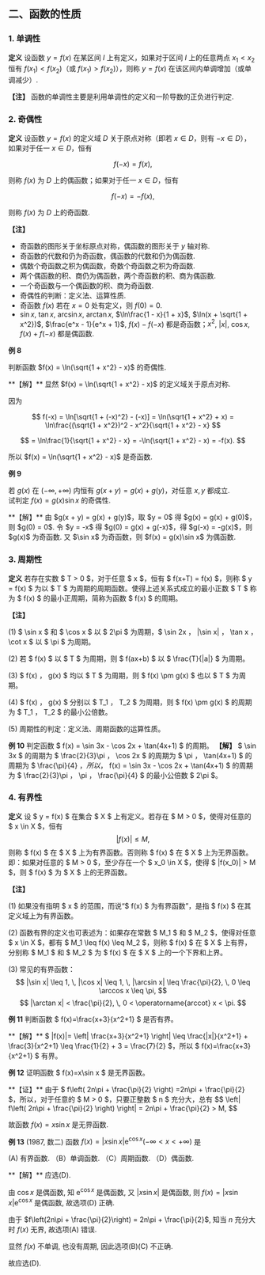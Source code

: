 ## 二、函数的性质

### 1. 单调性

**定义** 设函数 $y = f(x)$ 在某区间 $I$ 上有定义，如果对于区间 $I$ 上的任意两点 $x_1 < x_2$ 恒有 $f(x_1) < f(x_2)$（或 $f(x_1) > f(x_2)$），则称 $y = f(x)$ 在该区间内单调增加（或单调减少）.

**【注】** 函数的单调性主要是利用单调性的定义和一阶导数的正负进行判定.

### 2. 奇偶性

**定义** 设函数 $y = f(x)$ 的定义域 $D$ 关于原点对称（即若 $x \in D$，则有 $-x \in D$），如果对于任一 $x \in D$，恒有

$$
f(-x) = f(x),
$$

则称 $f(x)$ 为 $D$ 上的偶函数；如果对于任一 $x \in D$，恒有

$$
f(-x) = -f(x),
$$

则称 $f(x)$ 为 $D$ 上的奇函数.

**【注】** 

- 奇函数的图形关于坐标原点对称，偶函数的图形关于 $y$ 轴对称.
- 奇函数的代数和仍为奇函数，偶函数的代数和仍为偶函数.
- 偶数个奇函数之积为偶函数，奇数个奇函数之积为奇函数.
- 两个偶函数的积、商仍为偶函数，两个奇函数的积、商为偶函数.
- 一个奇函数与一个偶函数的积、商为奇函数.
- 奇偶性的判断：定义法、运算性质.
- 奇函数 $f(x)$ 若在 $x = 0$ 处有定义，则 $f(0) = 0$.
- $\sin x$, $\tan x$, $\arcsin x$, $\arctan x$, $\ln\frac{1 - x}{1 + x}$, $\ln(x + \sqrt{1 + x^2})$, $\frac{e^x - 1}{e^x + 1}$, $f(x) - f(-x)$ 都是奇函数；$x^2$, $|x|$, $\cos x$, $f(x) + f(-x)$ 都是偶函数.

**例 8**

判断函数 $f(x) = \ln(\sqrt{1 + x^2} - x)$ 的奇偶性.

<AnalysisAccordion>
**【解】** 显然 $f(x) = \ln(\sqrt{1 + x^2} - x)$ 的定义域关于原点对称.

因为

$$
f(-x) = \ln[\sqrt{1 + (-x)^2} - (-x)] = \ln(\sqrt{1 + x^2} + x) = \ln\frac{(\sqrt{1 + x^2})^2 - x^2}{\sqrt{1 + x^2} - x}
$$

$$
= \ln\frac{1}{\sqrt{1 + x^2} - x} = -\ln(\sqrt{1 + x^2} - x) = -f(x).
$$

所以 $f(x) = \ln(\sqrt{1 + x^2} - x)$ 是奇函数.
</AnalysisAccordion>

**例 9**

若 $g(x)$ 在 $(-\infty, +\infty)$ 内恒有 $g(x + y) = g(x) + g(y)$，对任意 $x, y$ 都成立.  
试判定 $f(x) = g(x)\sin x$ 的奇偶性.

<AnalysisAccordion>
**【解】** 由 $g(x + y) = g(x) + g(y)$，取 $y = 0$ 得 $g(x) = g(x) + g(0)$，则 $g(0) = 0$.  
令 $y = -x$ 得 $g(0) = g(x) + g(-x)$，得 $g(-x) = -g(x)$，则 $g(x)$ 为奇函数.  
又 $\sin x$ 为奇函数，则 $f(x) = g(x)\sin x$ 为偶函数.
</AnalysisAccordion>

### 3. 周期性

**定义** 若存在实数 $ T > 0 $，对于任意 $ x $，恒有 $ f(x+T) = f(x) $，则称 $ y = f(x) $ 为以 $ T $ 为周期的周期函数。使得上述关系式成立的最小正数 $ T $ 称为 $ f(x) $ 的最小正周期，简称为函数 $ f(x) $ 的周期。

**【注】**

(1) $ \sin x $ 和 $ \cos x $ 以 $ 2\pi $ 为周期，$ \sin 2x $，$ |\sin x| $，$ \tan x $，$ \cot x $ 以 $ \pi $ 为周期。

(2) 若 $ f(x) $ 以 $ T $ 为周期，则 $ f(ax+b) $ 以 $ \frac{T}{|a|} $ 为周期。

(3) $ f(x) $，$ g(x) $ 均以 $ T $ 为周期，则 $ f(x) \pm g(x) $ 也以 $ T $ 为周期。

(4) $ f(x) $，$ g(x) $ 分别以 $ T_1 $，$ T_2 $ 为周期，则 $ f(x) \pm g(x) $ 的周期为 $ T_1 $，$ T_2 $ 的最小公倍数。

(5) 周期性的判定：定义法、周期函数的运算性质。

**例 10** 判定函数 $ f(x) = \sin 3x - \cos 2x + \tan(4x+1) $ 的周期。
<AnalysisAccordion>
**【解】** $ \sin 3x $ 的周期为 $ \frac{2}{3}\pi $，$ \cos 2x $ 的周期为 $ \pi $，$ \tan(4x+1) $ 的周期为 $ \frac{\pi}{4} $，所以，$ f(x) = \sin 3x - \cos 2x + \tan(4x+1) $ 的周期为 $ \frac{2}{3}\pi $，$ \pi $，$ \frac{\pi}{4} $ 的最小公倍数 $ 2\pi $。
</AnalysisAccordion>


### 4. 有界性

**定义** 设 $ y = f(x) $ 在集合 $ X $ 上有定义。若存在 $ M > 0 $，使得对任意的 $ x \in X $，恒有
$$
|f(x)| \leq M,
$$ 
则称 $ f(x) $ 在 $ X $ 上为有界函数。否则称 $ f(x) $ 在 $ X $ 上为无界函数。即：如果对任意的 $ M > 0 $，至少存在一个 $ x_0 \in X $，使得 $ |f(x_0)| > M $，则 $ f(x) $ 为 $ X $ 上的无界函数。

**【注】**

(1) 如果没有指明 $ x $ 的范围，而说“$ f(x) $ 为有界函数”，是指 $ f(x) $ 在其定义域上为有界函数。

(2) 函数有界的定义也可表述为：如果存在常数 $ M_1 $ 和 $ M_2 $，使得对任意 $ x \in X $，都有 $ M_1 \leq f(x) \leq M_2 $，则称 $ f(x) $ 在 $ X $ 上有界，分别称 $ M_1 $ 和 $ M_2 $ 为 $ f(x) $ 在 $ X $ 上的一个下界和上界。

(3) 常见的有界函数：
$$
|\sin x| \leq 1, \, |\cos x| \leq 1, \, |\arcsin x| \leq \frac{\pi}{2}, \, 0 \leq \arccos x \leq \pi,
$$
$$
|\arctan x| < \frac{\pi}{2}, \, 0 < \operatorname{arccot} x < \pi.
$$

**例 11** 判断函数 $ f(x)=\frac{x+3}{x^2+1} $ 是否有界。

<AnalysisAccordion>
**【解】** $ |f(x)|= \left| \frac{x+3}{x^2+1} \right| \leq \frac{|x|}{x^2+1} + \frac{3}{x^2+1} \leq \frac{1}{2} + 3 = \frac{7}{2} $，所以 $ f(x)=\frac{x+3}{x^2+1} $ 有界。
</AnalysisAccordion>

**例 12** 证明函数 $ f(x)=x\sin x $ 是无界函数。

<AnalysisAccordion>
**【证】** 由于 $ f\left( 2n\pi + \frac{\pi}{2} \right) =2n\pi + \frac{\pi}{2} $，所以，对于任意的 $ M > 0 $，只要正整数 $ n $ 充分大，总有
$$
\left| f\left( 2n\pi + \frac{\pi}{2} \right) \right| = 2n\pi + \frac{\pi}{2} > M,
$$

故函数 $f(x) = x \sin x$ 是无界函数.
</AnalysisAccordion>

**例 13**
(1987, 数二) 函数 $f(x) = |x \sin x| \mathrm{e}^{\cos x}(-\infty < x < +\infty)$ 是

(A) 有界函数. （B）单调函数. （C）周期函数. （D）偶函数.

<AnalysisAccordion>
**【解】** 应选(D).

由 $\cos x$ 是偶函数, 知 $\mathrm{e}^{\cos x}$ 是偶函数, 又 $|x \sin x|$ 是偶函数, 则 $f(x) = |x \sin x| \mathrm{e}^{\cos x}$ 是偶函数, 故选项(D) 正确.

由于 $f\left(2n\pi + \frac{\pi}{2}\right) = 2n\pi + \frac{\pi}{2}$, 知当 $n$ 充分大时 $f(x)$ 无界, 故选项(A) 错误.

显然 $f(x)$ 不单调, 也没有周期, 因此选项(B)(C) 不正确.

故应选(D).
</AnalysisAccordion>
